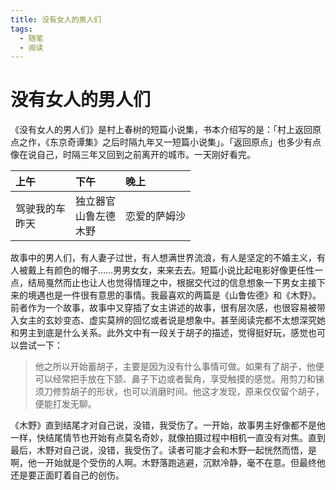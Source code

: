 ```yaml
---
title: 没有女人的男人们
tags:
  - 随笔
  - 阅读
---
```


# 没有女人的男人们

《没有女人的男人们》是村上春树的短篇小说集，书本介绍写的是：「村上返回原点之作，《东京奇谭集》之后时隔九年又一短篇小说集」。「返回原点」也多少有点像在说自己，时隔三年又回到之前离开的城市。一天刚好看完。

| 上午 | 下午 | 晚上 |
|:----|:-----|:----|
| 驾驶我的车 <br /> 昨天  | 独立器官 <br /> 山鲁左德 <br /> 木野 | 恋爱的萨姆沙 |

故事中的男人们，有人妻子过世，有人想满世界流浪，有人是坚定的不婚主义，有人被戴上有颜色的帽子……男男女女，来来去去。短篇小说比起电影好像更任性一点，结局戛然而止也让人也觉得情理之中，根据交代过的信息想象一下男女主接下来的境遇也是一件很有意思的事情。我最喜欢的两篇是《山鲁佐德》和《木野》。前者作为一个故事，故事中又穿插了女主讲述的故事，很有层次感，也很容易被带入女主的玄妙变态、虚实莫辨的回忆或者说是想象中。甚至阅读完都不太想深究她和男主到底是什么关系。此外文中有一段关于胡子的描述，觉得挺好玩，感觉也可以尝试一下：

> 他之所以开始蓄胡子，主要是因为没有什么事情可做。如果有了胡子，他便可以经常把手放在下颔、鼻子下边或者鬓角，享受触摸的感觉。用剪刀和锑须刀修剪胡子的形状，也可以消磨时间。他这才发现，原来仅仅留个胡子，便能打发无聊。

《木野》直到结尾才对自己说，没错，我受伤了。一开始，故事男主好像都不是他一样，快结尾情节也开始有点莫名奇妙，就像拍摄过程中相机一直没有对焦。直到最后，木野对自己说，没错，我受伤了。读者可能才会和木野一起恍然而悟，是啊，他一开始就是个受伤的人啊。木野落跑逃避，沉默冷静，毫不在意。但最终他还是要正面盯着自己的创伤。
